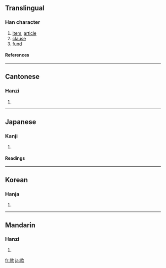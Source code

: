 ==Translingual==
===Han character===
{{Han char|rn=76|rad=欠|as=08|sn=12|four=4798<sub>2</sub>|canj=土火弓人 (GFNO)}}
# [[item]], [[article]]
# [[clause]]
# [[fund]]
====References====
{{Han ref|kx=0569.030|dkj=16107|dj=0957.100|hdz=32141.010|uh=6B3E|ud=27454|bh=B4DA|bd=46298}}

----
==Cantonese==
===Hanzi===
{{yue-hanzi|jyut=|y=fun2}}
# {{defn|Cantonese}}

----
==Japanese==
===Kanji===
{{ja-kanji|grade=c|rs=欠08}}
# {{defn|Japanese}} 
====Readings====
{{ja-readings|on=[[かん]] (kan)|kun=[[まこと]] (makoto), [[しるす]] (shirusu)}}

----
==Korean==
===Hanja===
{{ko-hanja|hangeul=관|eumhun=|rv=gwan|mr=kwan|y=kwan}}
# {{defn|Korean}}

----
==Mandarin==
===Hanzi===
{{cmn-hanzi|pin=[[kuǎn]] (kuan3), [[xīn]] (xin1)|wg=k'uan<sup>3</sup>, hsin<sup>1</sup>}}
# {{defn|Mandarin}}

[[fr:款]]
[[ja:款]]